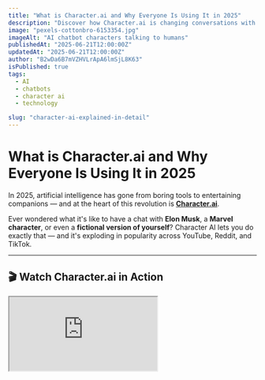```yaml
---
title: "What is Character.ai and Why Everyone Is Using It in 2025"
description: "Discover how Character.ai is changing conversations with AI. Learn how to use it, why it's popular, and how you can chat with AI characters like Elon Musk, anime stars, and more!"
image: "pexels-cottonbro-6153354.jpg"
imageAlt: "AI chatbot characters talking to humans"
publishedAt: "2025-06-21T12:00:00Z"
updatedAt: "2025-06-21T12:00:00Z"
author: "B2wDa6B7mVZHVLrApA6lmSjL8K63" 
isPublished: true
tags:
  - AI
  - chatbots
  - character ai
  - technology

slug: "character-ai-explained-in-detail"
---
```



# What is Character.ai and Why Everyone Is Using It in 2025

In 2025, artificial intelligence has gone from boring tools to entertaining companions — and at the heart of this revolution is **[Character.ai](https://character.ai/)**.

Ever wondered what it's like to have a chat with **Elon Musk**, a **Marvel character**, or even a **fictional version of yourself**? Character AI lets you do exactly that — and it's exploding in popularity across YouTube, Reddit, and TikTok.

---

## 🎬 Watch Character.ai in Action


<div style={{ position: "relative", paddingBottom: "56.25%", height: 0, overflow: "hidden", maxWidth: "100%", height: "auto" }}>
  <iframe
    src="https://www.youtube.com/embed/UWTbj2rLAYY?si=jhbrF-eyJ9mcvQlh"
    title="Character.ai Demo"
    style={{
      position: "absolute",
      top: 0,
      left: 0,
      width: "100%",
      height: "100%",
      border: 0,
    }}
    allow="accelerometer; autoplay; clipboard-write; encrypted-media; gyroscope; picture-in-picture"
    allowFullScreen
  />
</div>


---

## 🧠 What is Character AI?

**Character.ai** is a conversational AI platform where you can chat with **AI-generated characters** based on celebrities, fictional personas, anime figures, and even original characters created by users.

It was developed by **former Google engineers**, and uses large language models (LLMs), similar to ChatGPT, to simulate conversations with deep personality and context.

---

## ✨ Key Features of Character AI

- 🧑‍🎤 **AI Characters**: Choose from thousands of user-created bots with unique personalities.
- 🧠 **Train Your Own AI**: Build your own characters and teach them how to respond.
- 💬 **Real-Time Conversations**: Talk to bots just like you're texting a friend.
- 📱 **Mobile App**: Available on Android and iOS with dark mode.
- 🔒 **Private & Safe**: Chats are private and moderated using filters.

---

## 📲 How to Use Character.ai (Step-by-Step)

1. **Go to** [https://character.ai](https://character.ai)
2. **Sign up** with email, Google, or Apple account.
3. **Browse Characters** – Search for your favorite topics like:
   - Elon Musk
   - Naruto or Anime Girls
   - Therapist Bots
   - Motivational AI Coaches
4. **Start Chatting** – No setup, just type and talk.
5. **Create Your Own** – Click "Create" > name your bot > define personality > test it out.

---

## 🔥 Why is Character AI So Popular?

### 1. **Personalized Experience**
It feels like the AI **actually remembers your style**, tone, and preferences.

### 2. **Entertainment Factor**
TikTok and YouTube creators are going viral using Character AI to:
- Roleplay as Marvel characters
- Simulate love stories
- Create dark/funny parodies

### 3. **Creative Writing Tool**
Many users use it for:
- Brainstorming
- Writing stories
- Simulating scenes with characters

### 4. **Emotional Support & Therapy-Like Chat**
Some bots are built like therapists or listeners.

---

## 🧪 Use Cases in Real Life

| Use Case          | Description |
|-------------------|-------------|
| 📝 Writing Buddy   | Helps generate creative ideas and plotlines |
| 🎮 Game Companion | Simulate RPG-like dialogue with a character |
| 🧘 Mental Health | Talk to bots designed as mindful listeners |
| 🎥 Content Creator | Use bots in YouTube skits or voiceovers |
| 🤖 AI Training     | Experiment with prompt engineering and character depth |

---

## 🤖 Is Character AI Better Than ChatGPT?

| Feature               | Character AI      | ChatGPT             |
|-----------------------|-------------------|---------------------|
| Personality Bots      | ✅ Yes             | ❌ No (unless coded) |
| Free Access           | ✅ Yes (limited)   | ✅ Yes (GPT-3.5 free)|
| Voice Support         | ❌ No              | ✅ Yes (on mobile)   |
| Custom Bot Creation   | ✅ Built-in editor | ⚙️ Requires API      |
| Roleplay/Entertainment| ✅ Excellent       | ⚠️ Basic             |

👉 **Conclusion:** If you're into fun, character-based conversation — Character AI wins. For deep research and precision, ChatGPT still leads.

---

## 🧱 Tips to Create the Best Bot on Character AI

1. **Set a Strong Greeting** – This sets tone and purpose.
2. **Use Example Dialogues** – Helps train its behavior.
3. **Define Personality Clearly** – E.g., "You are a calm and sarcastic space pirate."
4. **Test Often** – Run sample chats and refine prompts.

---

## 📉 Limitations of Character AI

- ❌ No voice replies (yet)
- ⚠️ Can hallucinate facts like other LLMs
- ⛔ NSFW filters are strict (good for safety, bad for adults)

---

## 🙋 FAQs About Character AI

###  Is Character AI Free to Use?
Yes! The basic features are free. They offer **“c.ai+”** with faster servers and priority features for paid users.

###  Can I use Character AI on Mobile?
Yes — apps are available for both Android and iOS.

###  Is Character AI safe for kids?
Mostly yes — it uses **strong content filters**. But parental guidance is recommended for custom bots.

###  Can I delete my Character AI chats?
Yes, you can delete individual conversations or your entire account via settings.

---

## 🚀 Final Thoughts: Is Character AI Worth It?

✅ **Yes, especially if you're creative, lonely, or love fictional characters.** It’s the most fun, open-ended AI experience available in 2025.

Whether you're a content creator, a fan of anime, or just want someone to "talk" to without judgment, Character.ai is a unique tool that offers limitless possibilities.

---

## 🔗 Useful Links

- 🔗 [Character AI Official Site](https://character.ai/)
- 🔗 [Reddit Community](https://www.reddit.com/r/CharacterAI/)
- 🔗 [Character AI App on Play Store](https://play.google.com/store/apps/details?id=ai.character.app)
- 🔗 [AI Tool Directory](https://www.futuretools.io/tools/character-ai)

---

If this post helped you, don’t forget to share it with your friends and follow **GhoopsTheBlog** for more trending tech content!
